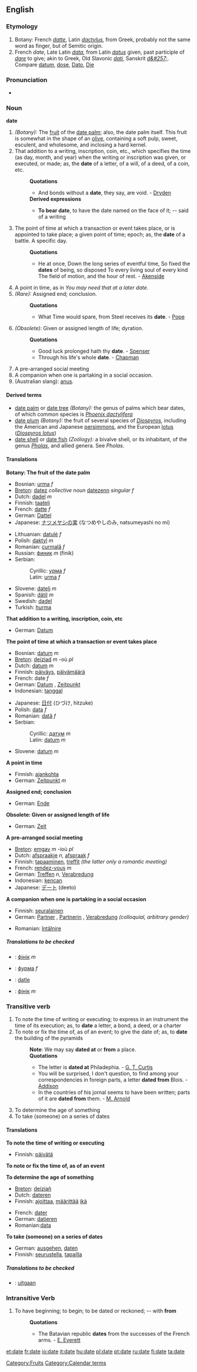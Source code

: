 {{cleanup}}
{{wikipedia}}
==English==

{{rank|fixed|leaves|chair|853|date|summer|simply|terrible}}

===Etymology===
# Botany: French ''[[datte]]'', Latin ''[[dactylus]]'', from Greek, probably not the same word as finger, but of Semitic origin.
# French ''date'', Late Latin ''[[data]]'', from Latin ''[[datus]]'' given, past participle of ''[[dare]]'' to give; akin to Greek, Old Slavonic ''[[dati]]'', Sanskrit ''[[d&#257;]]''. Compare [[datum]], [[dose]], [[Dato]], [[Die]]

===Pronunciation===
*{{audio|en-us-date.ogg|Audio (US)}}

===Noun===
'''date'''
#''(Botany):'' The [[fruit]] of the [[date palm]]; also, the date palm itself.  This fruit is somewhat in the shape of an [[olive]], containing a soft pulp, sweet, esculent, and wholesome, and inclosing a hard kernel. 
#That addition to a writing, inscription, coin, etc., which specifies the time (as day, month, and year) when the writing or inscription was given, or executed, or made; as, the '''date''' of a letter, of a will, of a deed, of a coin, etc.
#:'''Quotations'''
#:*And bonds without a '''date''', they say, are void. - [[Dryden]]
#:'''Derived expressions'''
#:*'''To bear date''', to have the date named on the face of it; -- said of a writing
#The point of time at which a transaction or event takes place, or is appointed to take place; a given point of time; epoch; as, the '''date''' of a battle.  A specific day.
#:'''Quotations'''
#:*He at once, Down the long series of eventful time, So fixed the '''dates''' of being, so disposed To every living soul of every kind The field of motion, and the hour of rest. - [[Akenside]]
#A point in time, as in ''You may need that at a later date.''
#''(Rare):'' Assigned end; conclusion.
#:'''Quotations'''
#:*What Time would spare, from Steel receives its '''date'''. - [[Pope]]
#''(Obsolete):'' Given or assigned length of life; dyration.
#:'''Quotations'''
#:*Good luck prolonged hath thy '''date'''. - [[Spenser]]
#:*Through his life's whole '''date'''. - [[Chapman]]
#A pre-arranged social meeting
#A companion when one is partaking in a social occasion.
# (Australian slang): [[anus]].

====Derived terms====
* [[date palm]] or [[date tree]] ''(Botany):'' the genus of palms which bear dates, of which common species is ''[[Phoenix dactylifera]]''
* [[date plum]] ''(Botany):'' the fruit of several species of ''[[Diospyros]]'', including the American and Japanese [[persimmon]]s, and the European [[lotus]] (''[[Diospyros lotus]]'')
* [[date shell]] or [[date fish]] ''(Zoölogy):'' a bivalve shell, or its inhabitant, of the genus ''[[Pholas]]'', and allied genera. See ''Pholas''.

====Translations====
'''Botany: The fruit of the date palm'''
{{top}}
*Bosnian: [[urma]] ''f''
*[[Breton]]: [[datez]] ''collective noun'' [[datezenn]] ''singular f''
*Dutch: [[dadel]] ''m''
*Finnish: [[taateli]]
*French: [[datte]] ''f''
*German: [[Dattel]]
*Japanese: [[ナツメヤシ]]の[[実]] (なつめやしのみ, natsumeyashi no mi)
{{mid}}
*Lithuanian: [[datulė]] ''f''
*Polish: [[daktyl]] ''m''
*Romanian: [[curmală]] ''f''
*Russian: [[финик]] ''m'' (finik)
*Serbian:
*:Cyrillic: [[урма]] ''f''
*:Latin: [[urma]] ''f''
*Slovene: [[datelj]] ''m''
*Spanish: [[dátil]] ''m''
*Swedish: [[dadel]]
*Turkish: [[hurma]]
{{bottom}}

'''That addition to a writing, inscription, coin, etc'''
{{top}}
*German: [[Datum]]
{{mid}}
{{bottom}}

'''The point of time at which a transaction or event takes place'''
{{top}}
*Bosnian: [[datum]] ''m''
*[[Breton]]: [[deiziad]] ''m'' -où ''pl''
*Dutch: [[datum]] ''m''
*Finnish: [[päiväys]], [[päivämäärä]]
*French: date ''f''
*German: [[Datum]] {{f}}, [[Zeitpunkt]] {{m}}
*Indonesian: [[tanggal]]
{{mid}}
*Japanese: [[日付]] (ひづけ, hitzuke)
*Polish: [[data]] ''f''
*Romanian: [[dată]] ''f''
*Serbian:
*:Cyrillic: [[датум]] ''m''
*:Latin: [[datum]] ''m''
*Slovene: [[datum]] ''m''
{{bottom}}

'''A point in time'''
{{top}}
*Finnish: [[ajankohta]]
*German: [[Zeitpunkt]] ''m''
{{mid}}
{{bottom}}

'''Assigned end; conclusion'''
{{top}}
*German: [[Ende]] {{n}}
{{mid}}
{{bottom}}

'''Obsolete: Given or assigned length of life'''
{{top}}
*German: [[Zeit]] {{f}}
{{mid}}
{{bottom}}

'''A pre-arranged social meeting'''
{{top}}
*[[Breton]]: [[emgav]] ''m'' -ioù ''pl''
*Dutch: [[afspraakje]] ''n'', [[afspraak]] ''f''
*Finnish: [[tapaaminen]], [[treffit]] ''(the latter only a romantic meeting)''
*French: [[rendez-vous]] ''m''
*German: [[Treffen]] ''n'', [[Verabredung]] {{f}}
*Indonesian: [[kencan]]
*Japanese: [[デート]] (deeto)
{{mid}}
{{bottom}}

'''A companion when one is partaking in a social occasion'''
{{top}}
*Finnish: [[seuralainen]]
*German: [[Partner]] {{m}}, [[Partnerin]] {{f}}, [[Verabredung]] {{f}} ''(colloquial, arbitrary gender)''
{{mid}}
*Romanian: [[întâlnire]]
{{bottom}}

=====Translations to be checked=====
{{checktrans}}
<!--Remove this section once all of the translations below have been moved into the tables above.-->

*{{ttbc|Belarusian}}: [[фінік]] ''m''
*{{ttbc|Bulgarian}}: [[фурма]] ''f''
*{{ttbc|Czech}}: [[datle]]
*{{ttbc|Ukrainian}}: [[фінік]] ''m''

===Transitive verb===
{{en-infl-reg-other-e|dat|e}}

#To note the time of writing or executing; to express in an instrument the time of its execution; as, to '''date''' a letter, a bond, a deed, or a charter
#To note or fix the time of, as of an event; to give the date of; as, to '''date''' the building of the pyramids
#:'''Note''': We may say '''dated at''' or '''from''' a place.
#:'''Quotations'''
#:*The letter is '''dated at''' Philadephia. - [[G. T. Curtis]]
#:*You will be surprised, I don't question, to find among your correspondencies in foreign parts, a letter '''dated from''' Blois. - [[Addison]]
#:*In the countries of his jornal seems to have been written; parts of it are '''dated from''' them. - [[M. Arnold]]
#To determine the age of something
#To take (someone) on a series of dates

====Translations====
'''To note the time of writing or executing'''
{{top}}
*Finnish: [[päivätä]]
{{mid}}
{{bottom}}

'''To note or fix the time of, as of an event'''
{{top}}
{{mid}}
{{bottom}}

'''To determine the age of something'''
{{top}}
*[[Breton]]: [[deiziañ]]
*Dutch: [[dateren]]
*Finnish: [[ajoittaa]], [[määrittää]] [[ikä]]
{{mid}}
*French: [[dater]]
*German: [[datieren]]
*Romanian:[[data]]
{{bottom}}

'''To take (someone) on a series of dates'''
{{top}}
*German: [[ausgehen]], [[daten]]
*Finnish: [[seurustella]], [[tapailla]]
{{mid}}
{{bottom}}

=====Translations to be checked=====
{{checktrans}}
* {{ttbc|Dutch}}: [[uitgaan]]

===Intransitive Verb===
{{en-infl-reg-other-e|dat|e}}

#To have beginning; to begin; to be dated or reckoned; -- with '''from'''
#:'''Quotations'''
#:*The Batavian republic '''dates''' from the successes of the French arms. - [[E. Everett]]

[[Category:Fruits]]
[[Category:Calendar terms]]

[[et:date]]
[[fr:date]]
[[io:date]]
[[it:date]]
[[hu:date]]
[[pl:date]]
[[pt:date]]
[[ru:date]]
[[fi:date]]
[[ta:date]]